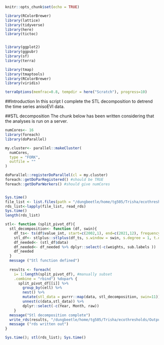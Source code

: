 ```r
knitr::opts_chunk$set(echo = TRUE)
```

```r
library(RColorBrewer)
library(lattice)
library(tidyverse)
library(here)
library(tictoc)


library(ggplot2)
library(ggpubr)
library(sf)
library(terra)

library(tmap)
library(tmaptools)
library(RColorBrewer)
library(viridis)

terraOptions(memfrac=0.8, tempdir = here("Scratch"), progress=10)
```
##Introduction
In this script I complete the STL decomposition to detrend the time series anisoEVI data.

##STL decomposition
The chunk below has been written considering that the analyses is run on a server. 
```r
numCores<- 16
library(foreach)
library(doParallel)

my.cluster<- parallel::makeCluster(
  numCores,
  type = "FORK",
  outfile = ""
)

doParallel::registerDoParallel(cl = my.cluster)
foreach::getDoParRegistered() #should be TRUE
foreach::getDoParWorkers() #should give numCores


Sys.time()
file_list <- list.files(path = "/dungbeetle/home/tg505/Trisha/ecothresholds/Outputs/Indices/anisoEVI/Max_consecutive_missingNA/meanfill_central_dfs/",pattern='.rds$', all.files=TRUE, full.names=TRUE) #changed file address manually
rds_list<-lapply(file_list, read_rds)
Sys.time()
length(rds_list)

stl<- function (split_pivot_df){
  stl_decomposition<- function (df, swin){
    df_ts<- ts(df$value_int, start=c(2002,1), end=c(2021,12), frequency=12)
    stl_df<- stlplus::stlplus(df_ts, s.window = swin, s.degree = 1, t.degree = 1)
    df_needed<- (stl_df$data)
    df_needed<- df_needed %>% dplyr::select(-c(weights, sub.labels ))
    df_needed
  }
  message ("Stl function defined")
  
  results <- foreach(
    i= 1:length(split_pivot_df), #manually subset 
    .combine = "rbind") %dopar% {
      split_pivot_df[[i]] %>%
        group_by(cell) %>%
        nest() %>%
        mutate(stl_data = purrr::map(data, stl_decomposition, swin=11)) %>%
        unnest(c(data,stl_data)) %>%
        dplyr::select(-c(Year, Month, raw))
    }
  message("Stl decomposition complete")
  write_rds(results, "/dungbeetle/home/tg505/Trisha/ecothresholds/Outputs/Indices/anisoEVI/STL_Decomposition/swindow_11/stl_central11001_end.rds")#changed output file address manually
  message ("rds written out")
}

Sys.time(); stl(rds_list); Sys.time()
```